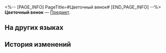 <%-- [PAGE_INFO]
PageTitle=#Цветочный венок#
[END_PAGE_INFO] --%>
{{Предмет Инфобокс
|id          = 262004
|Изображение = Предмет Цветочный венок.png
|Тип         = 
|Инвентарь   = 
|Редкость    = 3
|Эффект      = 
|Описание    = Украшение для головы вашего геозавра.
}}
{{Описание|Сделан маленькой химерой~ Как именно, остаётся загадкой.}}
'''Цветочный венок''' — [[Предмет]].

==На других языках==
{{На других языках
|en   = Flower Crown
|zhs  = 花冠
|zht  = 花冠
|ja   = 花冠
|ko   = 화관
|es   = Corona de flores
|fr   = Couronne de fleurs
|ru   = Цветочный венок
|th   = มงกุฎดอกไม้
|vi   = Vương Miện Hoa
|de   = Blütenkrone
|id   = Mahkota Bunga
|pt   = Coroa de Flores
}}

==История изменений==
{{История изменений|3.6}}